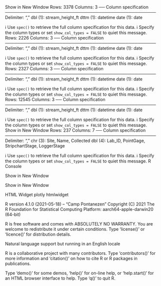 Show in New Window
Rows: 3378 Columns: 3
── Column specification ──────────────────────────────────────────────────
Delimiter: ","
dbl  (1): stream_height_ft
dttm (1): datetime
date (1): date

ℹ Use `spec()` to retrieve the full column specification for this data.
ℹ Specify the column types or set `show_col_types = FALSE` to quiet this message.
Rows: 2226 Columns: 3
── Column specification ──────────────────────────────────────────────────
Delimiter: ","
dbl  (1): stream_height_ft
dttm (1): datetime
date (1): date

ℹ Use `spec()` to retrieve the full column specification for this data.
ℹ Specify the column types or set `show_col_types = FALSE` to quiet this message.
Rows: 2327 Columns: 3
── Column specification ──────────────────────────────────────────────────
Delimiter: ","
dbl  (1): stream_height_ft
dttm (1): datetime
date (1): date

ℹ Use `spec()` to retrieve the full column specification for this data.
ℹ Specify the column types or set `show_col_types = FALSE` to quiet this message.
Rows: 12545 Columns: 3
── Column specification ──────────────────────────────────────────────────
Delimiter: ","
dbl  (1): stream_height_ft
dttm (1): datetime
date (1): date

ℹ Use `spec()` to retrieve the full column specification for this data.
ℹ Specify the column types or set `show_col_types = FALSE` to quiet this message.
Show in New Window
Rows: 237 Columns: 7
── Column specification ──────────────────────────────────────────────────
Delimiter: ","
chr (3): Site, Name, Collected
dbl (4): Lab_ID, PointGage, StripchartStage, LoggerStage

ℹ Use `spec()` to retrieve the full column specification for this data.
ℹ Specify the column types or set `show_col_types = FALSE` to quiet this message.
R Console


Show in New Window

Show in New Window

HTML Widget
plotly
htmlwidget


R version 4.1.0 (2021-05-18) -- "Camp Pontanezen"
Copyright (C) 2021 The R Foundation for Statistical Computing
Platform: aarch64-apple-darwin20 (64-bit)

R is free software and comes with ABSOLUTELY NO WARRANTY.
You are welcome to redistribute it under certain conditions.
Type 'license()' or 'licence()' for distribution details.

  Natural language support but running in an English locale

R is a collaborative project with many contributors.
Type 'contributors()' for more information and
'citation()' on how to cite R or R packages in publications.

Type 'demo()' for some demos, 'help()' for on-line help, or
'help.start()' for an HTML browser interface to help.
Type 'q()' to quit R.

> 
